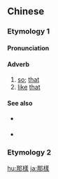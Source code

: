 ==Chinese==
{{zh-forms|s=那样}}

===Etymology 1===

====Pronunciation====
{{zh-pron
|m=nàyàng,nèiyàng,tl=y,2tl=y
|c=naa5 joeng6
|cat=adv
}}

====Adverb====
{{zh-adv}}

# [[so]]; [[that]]
# [[like]] [[that]]

====See also====
* {{q|Min Nan}} {{zh-l|遐爾|[[hiah-nī]]|so, that}}
* {{q|Min Nan}} {{zh-l|按呢|[[án-ne]], [[án-ni]]|like that}}

===Etymology 2===
{{zh-see|哪樣}}

[[hu:那樣]]
[[ja:那樣]]